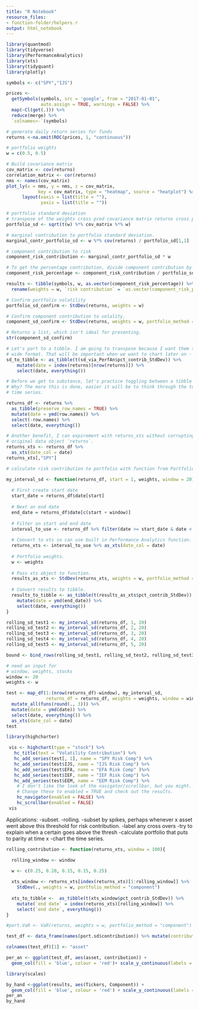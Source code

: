 ```yaml
---
title: "R Notebook"
resource_files:
- function-folder/helpers.r
output: html_notebook
---
```


```r
library(quantmod)
library(tidyverse)
library(PerformanceAnalytics)
library(xts)
library(tidyquant)
library(plotly)
```

```r

symbols <- c("SPY","IJS")

prices <- 
  getSymbols(symbols, src = 'google', from = "2017-01-01", 
             auto.assign = TRUE, warnings = FALSE) %>% 
  map(~Cl(get(.))) %>% 
  reduce(merge) %>%
  `colnames<-`(symbols)

# generate daily return series for funds
returns <-na.omit(ROC(prices, 1, "continuous"))

# portfolio weights
w = c(0.5, 0.5)

# Build covariance matrix
cov_matrix <- cov(returns)
correlation_matrix <- cor(returns)
nms <- names(cov_matrix)
plot_ly(x = nms, y = nms, z = cov_matrix, 
            key = cov_matrix, type = "heatmap", source = "heatplot") %>%
      layout(xaxis = list(title = ""), 
             yaxis = list(title = ""))
```

```r

# portfolio standard deviation
# transpose of the weights cross prod covariance matrix returns cross prod weights
portfolio_sd <- sqrt(t(w) %*% cov_matrix %*% w)

# marginal contribution to portfolio standard deviation.
marginal_contr_portfolio_sd <- w %*% cov(returns) / portfolio_sd[1,1]

# component contribution to risk 
component_risk_contribution <- marginal_contr_portfolio_sd * w 

# To get the percentage contribution, divide component contribution by total sd.
component_risk_percentage <- component_risk_contribution / portfolio_sd[1,1]

results <- tibble(symbols, w, as.vector(component_risk_percentage)) %>% 
  rename(weights = w, `risk contribution` = `as.vector(component_risk_percentage)`)


```

```r
# Confirm portfolio volatility
portfolio_sd_confirm <- StdDev(returns, weights = w)

# Confirm component contribution to volality.
component_sd_confirm <- StdDev(returns, weights = w, portfolio_method = "component")

# Returns a list, which isn't ideal for presenting. 
str(component_sd_confirm)

# Let's port to a tibble. I am going to transpose because I want them to be in 
# wide format. That will be important when we want to chart later on - we'll get there! 
sd_to_tibble <- as_tibble(t(sd_via_PerfAn$pct_contrib_StdDev)) %>% 
    mutate(date = index(returns)[nrow(returns)]) %>% 
    select(date, everything())
```


```r
# Before we get to substance, let's practice toggling between a tibble and an xts. 
# Why? The more this is done, easier it will be to think through the tool kit for
# time series. 

returns_df <- returns %>% 
  as_tibble(preserve_row_names = TRUE) %>% 
  mutate(date = ymd(row.names)) %>% 
  select(-row.names) %>% 
  select(date, everything())

# Another benefit, I can expirement with returns_xts without corrupting my
# original data object `returns`.
returns_xts <- returns_df %>% 
  as_xts(date_col = date)
returns_xts[,"SPY"]
```

```r
# calculate risk contribution to portfolio with function from PortfolioAnalytics package

my_interval_sd <- function(returns_df, start = 1, weights, window = 20){
  
  # First create start date
  start_date = returns_df$date[start]
  
  # Next an end date
  end_date = returns_df$date[c(start + window)]
  
  # Filter on start and end date
  interval_to_use <- returns_df %>% filter(date >= start_date & date < end_date)
  
  # Convert to xts so can use built in Performance Analytics function.
  returns_xts <- interval_to_use %>% as_xts(date_col = date) 
  
  # Portfolio weights.
  w <- weights
  
  # Pass xts object to function.
  results_as_xts <- StdDev(returns_xts, weights = w, portfolio_method = "component")
  
  # Convert results to tibble.
  results_to_tibble <- as_tibble(t(results_as_xts$pct_contrib_StdDev)) %>% 
    mutate(date = ymd(end_date)) %>% 
    select(date, everything()) 
}
```

```r
rolling_sd_test1 <- my_interval_sd(returns_df, 1, 20)
rolling_sd_test2 <- my_interval_sd(returns_df, 2, 20)
rolling_sd_test3 <- my_interval_sd(returns_df, 3, 20)
rolling_sd_test4 <- my_interval_sd(returns_df, 4, 20)
rolling_sd_test5 <- my_interval_sd(returns_df, 5, 20)

bound <- bind_rows(rolling_sd_test1, rolling_sd_test2, rolling_sd_test3, rolling_sd_test4, rolling_sd_test5)

# need an input for
# window, weights, stocks
window <- 20
weights <- w

test <- map_df(1:(nrow(returns_df)-window), my_interval_sd, 
               returns_df = returns_df, weights = weights, window = window) %>%
  mutate_all(funs(round(., 3))) %>%
  mutate(date = ymd(date)) %>% 
  select(date, everything()) %>% 
  as_xts(date_col = date)
test
```


```r
library(highcharter)

 vis <- highchart(type = "stock") %>% 
   hc_title(text = "Volatility Contribution") %>%
   hc_add_series(test[, 1], name = "SPY Risk Comp") %>%
   hc_add_series(test$IJS, name = "IJS Risk Comp") %>%
   hc_add_series(test$EFA, name = "EFA Risk Comp" )%>%
   hc_add_series(test$IEF, name = "IEF Risk Comp") %>%
   hc_add_series(test$EEM, name = "EEM Risk Comp") %>%
    # I don't like the look of the navigator/scrollbar, but you might. 
    # Change these to enabled = TRUE and check out the results.
    hc_navigator(enabled = FALSE) %>% 
    hc_scrollbar(enabled = FALSE)
 vis
```


Applications: 
-subset. 
-rolling. 
-subset by spikes, perhaps whenever x asset went above this threshold for risk contribution.
-label any cross overs
-try to explain when a certain goes above the thresh
-calculate portfolio that puts to parity at time x
-chart the time series. 



```r
rolling_contribution <- function(returns_xts, window = 100){

  rolling_window <- window
  
  w <- c(0.25, 0.20, 0.15, 0.15, 0.25)

  xts_window <- returns_xts[index(returns_xts)[1:rolling_window]] %>% 
    StdDev(., weights = w, portfolio_method = "component")  
  
  xts_to_tibble <-  as_tibble(t(xts_window$pct_contrib_StdDev)) %>% 
    mutate(`end date` = index(returns_xts)[rolling_window]) %>% 
    select(`end date`, everything())
}

```


```r

#port.VaR <- VaR(returns, weights = w, portfolio_method = "component")

test_df <- data_frame(names(port.sd$contribution)) %>% mutate(contribution = port.sd$contribution, perct_contr = port.sd$pct_contrib_StdDev)

colnames(test_df)[1] <- "asset"

per_an <- ggplot(test_df, aes(asset, contribution)) +
  geom_col(fill = 'blue', colour = 'red')+ scale_y_continuous(labels = percent)

library(scales)

by_hand <-ggplot(results, aes(Tickers, Component)) +
  geom_col(fill = 'blue', colour = 'red') + scale_y_continuous(labels = percent)
per_an
by_hand
```








